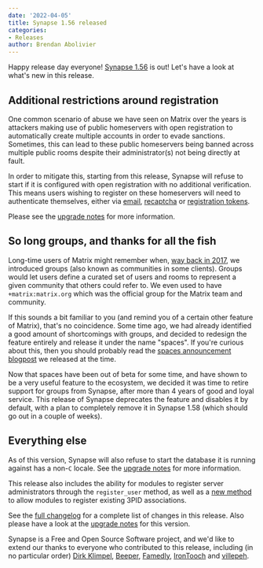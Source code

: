 ```yaml
---
date: '2022-04-05'
title: Synapse 1.56 released
categories:
- Releases
author: Brendan Abolivier
---
```


Happy release day everyone! [Synapse
1.56](https://github.com/matrix-org/synapse/releases/tag/v1.56.0) is out! Let's
have a look at what's new in this release.

## Additional restrictions around registration

One common scenario of abuse we have seen on Matrix over the years is attackers
making use of public homeservers with open registration to automatically create
multiple accounts in order to evade sanctions. Sometimes, this can lead to these
public homeservers being banned across multiple public rooms despite their
administrator(s) not being directly at fault.

In order to mitigate this, starting from this release, Synapse will refuse to
start if it is configured with open registration with no additional
verification. This means users wishing to register on these homeservers will
need to authenticate themselves, either via
[email](https://github.com/matrix-org/synapse/blob/8a519f8abc6de772167c2cca101d22ee2052fafc/docs/sample_config.yaml#L1285),
[recaptcha](https://matrix-org.github.io/synapse/v1.56/CAPTCHA_SETUP.html) or
[registration
tokens](https://matrix-org.github.io/synapse/v1.56/usage/administration/admin_api/registration_tokens.html).

Please see the [upgrade
notes](https://matrix-org.github.io/synapse/v1.56/upgrade.html#open-registration-without-verification-is-now-disabled-by-default)
for more information.

## So long groups, and thanks for all the fish

Long-time users of Matrix might remember when, [way back in
2017](https://matrix.org/blog/2017/10/24/synapse-0-24-is-here), we introduced
groups (also known as communities in some clients). Groups would let users
define a curated set of users and rooms to represent a given community that
others could refer to. We even used to have `+matrix:matrix.org` which was
the official group for the Matrix team and community.

If this sounds a bit familiar to you (and remind you of a certain other feature
of Matrix), that's no coincidence. Some time ago, we had already identified a
good amount of shortcomings with groups, and decided to redesign the feature
entirely and release it under the name "spaces". If you're curious about this,
then you should probably read the [spaces announcement
blogpost](https://matrix.org/blog/2021/05/17/the-matrix-space-beta) we released
at the time.

Now that spaces have been out of beta for some time, and have shown to be a very
useful feature to the ecosystem, we decided it was time to retire support for
groups from Synapse, after more than 4 years of good and loyal service. This
release of Synapse deprecates the feature and disables it by default, with a
plan to completely remove it in Synapse 1.58 (which should go out in a couple of
weeks).

## Everything else

As of this version, Synapse will also refuse to start the database it is running
against has a non-`C` locale. See the [upgrade
notes](https://matrix-org.github.io/synapse/v1.56/upgrade.html#change-in-behaviour-for-postgresql-databases-with-unsafe-locale)
for more information.

This release also includes the ability for modules to register server
administrators through the `register_user` method, as well as a [new
method](https://github.com/matrix-org/synapse/blob/v1.56.0/synapse/module_api/__init__.py#L1290-L1312)
to allow modules to register existing 3PID associations.

See the [full
changelog](https://github.com/matrix-org/synapse/releases/tag/v1.56.0) for a
complete list of changes in this release. Also please have a look at the
[upgrade
notes](https://matrix-org.github.io/synapse/v1.56/upgrade#upgrading-to-v1560)
for this version.

Synapse is a Free and Open Source Software project, and we'd like to extend our
thanks to everyone who contributed to this release, including (in no particular
order) [Dirk Klimpel](https://github.com/dklimpel),
[Beeper](https://www.beeper.com/), [Famedly](https://famedly.com/),
[IronTooch](https://github.com/IronTooch) and
[villepeh](https://github.com/villepeh).
